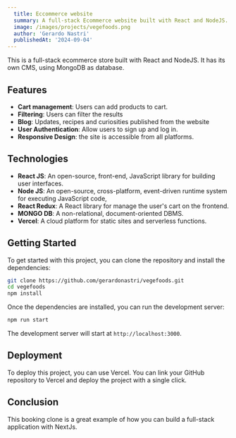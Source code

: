 ```yaml
---
  title: Eccommerce website
  summary: A full-stack Ecommerce website built with React and NodeJS.
  image: /images/projects/vegefoods.png
  author: 'Gerardo Nastri'
  publishedAt: '2024-09-04'
---
```


This is a full-stack ecommerce store built with React and NodeJS. It has its own CMS, 
using MongoDB as database.

## Features

- **Cart management**: Users can add products to cart.
- **Filtering**: Users can filter the results
- **Blog**: Updates, recipes and curiosities published from the website
- **User Authentication**: Allow users to sign up and log in.
- **Responsive Design**: the site is accessible from all platforms.

## Technologies

- **React JS**: An open-source, front-end, JavaScript library for building user interfaces.
- **Node JS**: An open-source, cross-platform, event-driven runtime system for executing JavaScript code,
- **React Redux**: A React library for manage the user's cart on the frontend.
- **MONGO DB**: A non-relational, document-oriented DBMS.
- **Vercel**: A cloud platform for static sites and serverless functions.

## Getting Started

To get started with this project, you can clone the repository and install the
dependencies:

```bash
git clone https://github.com/gerardonastri/vegefoods.git
cd vegefoods
npm install
```

Once the dependencies are installed, you can run the development server:

```bash
npm run start
```

The development server will start at `http://localhost:3000`.

## Deployment

To deploy this project, you can use Vercel. You can link your GitHub repository
to Vercel and deploy the project with a single click.

## Conclusion

This booking clone is a great example of how you can build a full-stack
application with NextJs. 
